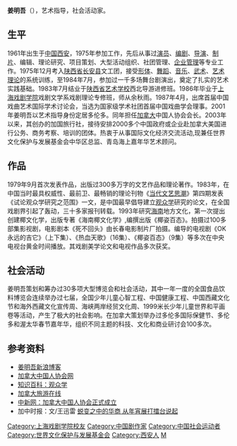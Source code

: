 {{blpsource|time=2011-06-30T01:31:07+00:00}}
'''姜明吾'''（{{bd|1961年|11月12日}}），艺术指导，社会活动家。

== 生平 ==
1961年出生于[[中国|中国]][[西安|西安]]，1975年参加工作，先后从事过[[演员|演员]]、[[编剧|编剧]]、[[导演|导演]]、[[制片|制片]]、编辑、理论研究、项目策划、大型活动组织、社团管理、[[企业管理|企业管理]]等专业工作。1975年12月考入[[陕西省|陕西省]][[长安县|长安县]]文工团，接受[[形体|形体]]、[[舞蹈|舞蹈]]、[[音乐|音乐]]、[[武术|武术]]、[[艺术理论|艺术理论]]的系统训练，至1984年7月，参加过一千多场舞台剧演出，奠定了扎实的艺术实践基础。1983年7月结业于[[陕西省艺术学校|陕西省艺术学校]]西北导游进修班。1986年毕业于[[上海戏剧学院|上海戏剧学院]]戏剧文学系戏剧理论专修班，师从余秋雨。1987年4月，出席首届中国戏曲艺术国际学术讨论会，当选为国家级学术社团首届中国戏曲学会理事。2001年姜明吾以艺术指导身份定居多伦多。同年担任[[加拿大|加拿大]]中国人协会会长。2003年以来，其创办的加国旅行社，接待安排2000多个中国政府或企业赴加拿大美国进行公务、商务考察、培训的团体。热衷于从事国际文化经济交流活动,现兼任世界文化保护与发展基金会中华区总监、青岛海上嘉年华艺术顾问。

== 作品 ==
1979年9月首次发表作品，出版过300多万字的文艺作品和理论著作。1983年，在中国当时最具权威性、最前卫、最畅销的理论刊物《[[当代文艺思潮|当代文艺思潮]]》第四期发表《试论观众学研究之范围》一文，是中国最早倡导建立[[观众学|观众学]]研究的论文，在全国戏剧界引起了轰动，三十多家报刊转载。1993年研究[[海南|海南]]地方文化，第一次提出创建椰文化学，出版专著《海南椰文化学》,编撰出版《椰姿百态》。拍摄过100多部集影视剧，电影剧本《死不回头》由长春电影制片厂拍摄。编导的电视剧《OK 永远的吉它》（上下集）、《热血天歌》（16集）、《椰姿百态》（9集）等多次在中央电视台黄金时间播放。其戏剧美学论文和电视作品多次获奖。

== 社会活动 ==
姜明吾策划和筹办过30多项大型博览会和社会活动，其中一年一度的全国食品饮料博览会连续举办过七届，全国少年儿童心智工程、中国健康工程、中国西藏文化节和海外西藏文化宣传周、海峡两岸经贸文化周、1999米长少年儿童世界和平画卷等活动，产生了极大的社会影响。在加拿大策划举办过多伦多国际保健节、多伦多和渥太华春节嘉年华，组织不同主题的科技、文化和商业研讨会100多次。

== 参考资料 ==
* [http://blog.sina.com.cn/jiangmingwu1005 姜明吾新浪博客] {{Wayback|url=http://blog.sina.com.cn/jiangmingwu1005 |date=20160304094341 }}
* [http://www.ochinese.org 加拿大中国人协会网] {{Wayback|url=http://www.ochinese.org/ |date=20150206140144 }}
* [http://www.upicture.com.cn/knowledge/nPost/nPost_10880.htm 知识百科：观众学] {{Wayback|url=http://www.upicture.com.cn/knowledge/nPost/nPost_10880.htm |date=20160304130454 }}
* [http://www.ocanadatravel.com/web/default.asp 加拿大旅游在线] {{Wayback|url=http://www.ocanadatravel.com/web/default.asp |date=20150404172142 }}
* [http://www.zaobao.com/chinese/region/others/pages/canada_chinese101001.html 中新网：加拿大中国人协会正式成立] {{Wayback|url=http://www.zaobao.com/chinese/region/others/pages/canada_chinese101001.html |date=20110129133959 }}
* 加中时报：文/王迅雷 [http://news.yorkbbs.ca/world/1969-12/5721.html 蜕变之中的华商 从年宵展打擂台说起] {{Wayback|url=http://news.yorkbbs.ca/world/1969-12/5721.html |date=20160304191951 }}

{{DEFAULTSORT:J}}
[[Category:上海戏剧学院校友|Category:上海戏剧学院校友]]
[[Category:中国剧作家|Category:中国剧作家]]
[[Category:中国社会运动者|Category:中国社会运动者]]
[[Category:世界文化保护与发展基金会|Category:世界文化保护与发展基金会]]
[[Category:西安人|Category:西安人]]
[[Category:姜姓|M]]